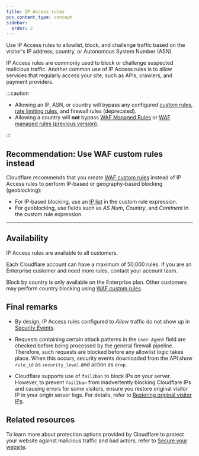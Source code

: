 ```yaml
---
title: IP Access rules
pcx_content_type: concept
sidebar:
  order: 2
---
```



Use IP Access rules to <GlossaryTooltip term="allowlist">allowlist</GlossaryTooltip>, block, and challenge traffic based on the visitor's IP address, country, or Autonomous System Number (ASN).

IP Access rules are commonly used to block or challenge suspected malicious traffic. Another common use of IP Access rules is to allow services that regularly access your site, such as APIs, crawlers, and payment providers.

:::caution

- Allowing an IP, ASN, or country will bypass any configured [custom rules](/waf/custom-rules/), [rate limiting rules](/waf/rate-limiting-rules/), and firewall rules (deprecated).
- Allowing a country will **not** bypass [WAF Managed Rules](/waf/managed-rules/) or [WAF managed rules (previous version)](/waf/reference/legacy/old-waf-managed-rules/).

:::

## Recommendation: Use WAF custom rules instead

Cloudflare recommends that you create [WAF custom rules](/waf/custom-rules/) instead of IP Access rules to perform IP-based or geography-based blocking (geoblocking):

- For IP-based blocking, use an [IP list](/waf/tools/lists/custom-lists/#lists-with-ip-addresses-ip-lists) in the custom rule expression.
- For geoblocking, use fields such as _AS Num_, _Country_, and _Continent_ in the custom rule expression.

---

## Availability

IP Access rules are available to all customers.

Each Cloudflare account can have a maximum of 50,000 rules. If you are an Enterprise customer and need more rules, contact your account team.

Block by country is only available on the Enterprise plan. Other customers may perform country blocking using [WAF custom rules](/waf/custom-rules/).

## Final remarks

- By design, IP Access rules configured to _Allow_ traffic do not show up in [Security Events](/waf/analytics/security-events/).

- Requests containing certain attack patterns in the `User-Agent` field are checked before being processed by the general firewall pipeline. Therefore, such requests are blocked before any allowlist logic takes place. When this occurs, security events downloaded from the API show `rule_id` as `security_level` and action as `drop`.

- Cloudflare supports use of `fail2ban` to block IPs on your server. However, to prevent `fail2ban` from inadvertently blocking Cloudflare IPs and causing errors for some visitors, ensure you restore original visitor IP in your origin server logs. For details, refer to [Restoring original visitor IPs](/support/troubleshooting/restoring-visitor-ips/restoring-original-visitor-ips/).

## Related resources

To learn more about protection options provided by Cloudflare to protect your website against malicious traffic and bad actors, refer to [Secure your website](/learning-paths/application-security/account-security/).
